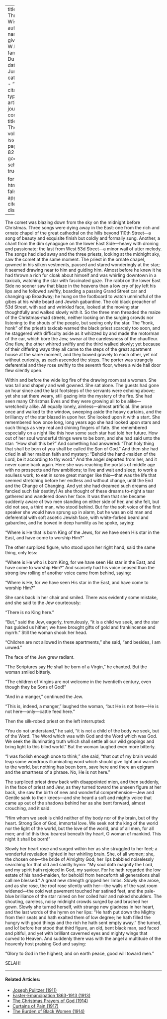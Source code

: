 
---
title: 'The Three Wise Men'
author:
  - name:
      given: W.E.B.
      family: Du Bois
date: Jun. 1913
categories: 
  - ""
citation: 
  type: article-journal
  container-title: The Crisis
  volume: 7
  issue: 2
  page: 80-82
google-scholar: true

format:
  html:
    toc: false
    appendix-cite-as: display
---



The comet was blazing down from the sky on the midnight before Christmas. Three songs were dying away in the East: one from the rich and ornate chapel of the great cathedral on the hills beyond 110th Street—a song of beauty and exquisite finish but coldly and formally sung. Another, a chant from the dim synagogue on the lower East Side—heavy with droning and passionate; the last from West 53d Street—a minor wail of utter melody. The songs had died away and the three priests, looking at the midnight sky, saw the comet at the same moment. The priest in the ornate chapel, gowned in his silken vestments, paused and stared wonderingly at the star; it seemed drawing near to him and guiding him. Almost before he knew it he had thrown a rich fur cloak about himself and was whirling downtown in a taxicab, watching the star with fascinated gaze. The rabbi on the lower East Side no sooner saw that blaze in the heavens than a low cry of joy left his lips and he followed swiftly, boarding a passing Grand Street car and changing up Broadway; he hung on the footboard to watch unmindful of the gibes at his white beard and Jewish gabardine. The old black preacher of 53d Street, with sad and wrinkled face, looked at the moving star thoughtfully and walked slowly with it. So the three men threaded the maize of the Christmas-mad streets, neither looking on the surging crowds nor listening to the shouts of the people, but seeing only the star. The "honk, honk" of the priest's taxicab warned the black priest scarcely too soon, and he staggered with difficulty aside as it whizzed by and made the motorman of the car, which bore the Jew, swear at the carelessness of the chauffeur. One flew, the other whirred swiftly and the third walked slowly; yet because of their differing ways they all came to the steps of the great apartment house at the same moment, and they bowed gravely to each other, yet not without curiosity, as each ascended the steps. The porter was strangely deferential and they rose swiftly to the seventh floor, where a wide hall door flew silently open.

Within and before the wide log fire of the drawing room sat a woman. She was tall and shapely and well gowned. She sat alone. The guests had gone an hour since and the last footsteps of the servants were echoing above; yet she sat there weary, still gazing into the mystery of the fire. She had seen many Christmas Eves and they were growing all to be alike—wretchedly alike. All equally lonely, aimless—almost artificial. She arose once and walked to the window, sweeping aside the heavy curtains, and the brilliancy of the star blazed in upon her. She looked upon it with a start. She remembered how once long, long years ago she had looked upon stars and such things as very real and shining fingers of fate. She remembered especially on a night like this how some such star had told her future. How out of her soul wonderful things were to be born, and she had said unto the star: "How shall this be?" And something had answered: "That holy thing that shall be born of you shall be called the Son of God." And then she had cried in all her maiden faith and mystery: "Behold the hand-maiden of the Lord, be it according to thy word." And the angel departed from her, and it never came back again. Here she was reaching the portals of middle age with no prospects and few ambitions; to live and wait and sleep; to work a soulless work, to eat in some great manger like this—that was the life that seemed stretching before her endless and without change, until the End and the Change of Changing. And yet she had dreamed such dreams and fancied such fair destiny! As she thought of these dreams to-night a tear gathered and wandered down her face. It was then that she became suddenly aware of two men standing on either side of her, and she felt, but did not see, a third man, who stood behind. But for the soft voice of the first speaker she would have sprung up in alarm, but he was an old man and deferential with soft ascetic Jewish face, with white-forked beard and gabardine, and he bowed in deep humility as he spoke, saying:

"Where is He that is born King of the Jews, for we have seen His star in the East, and have come to worship Him?"

The other surpliced figure, who stood upon her right hand, said the same thing, only less:

"Where is He who is born King, for we have seen His star in the East, and have come to worship Him?" And scarcely had his voice ceased than the strong low rolling of another voice came from behind, saying:

"Where is He, for we have seen His star in the East, and have come to worship Him?"

She sank back in her chair and smiled. There was evidently some mistake, and she said to the Jew courteously:

"There is no King here."

"But," said the Jew, eagerly, tremulously, "it is a child we seek, and the star has guided us hither; we have brought gifts of gold and frankincense and myrrh." Still the woman shook her head.

"Children are not allowed in these apartments," she said, "and besides, I am unwed."

The face of the Jew grew radiant.

"The Scriptures say He shall be born of a Virgin," he chanted. But the woman smiled bitterly.

"The children of Virgins are not welcome in the twentieth century, even though they be Sons of God!"

"And in a manger," continued the Jew.

"This is, indeed, a manger," laughed the woman, "but He is not here---He is not here---only---cattle feed here."

Then the silk-robed priest on the left interrupted:

"You do not understand," he said, "it is not a child of the body we seek, but of the Word. The Word which was with God and the Word which was God. We seek the illuminating truth which shall settle all our wild gropings and bring light to this blind world." But the woman laughed even more bitterly.

"I was foolish enough once to think," she said, "that out of my brain would leap some wondrous illuminating word which should give light and warmth to the world, but nothing has been born, save here and there an epigram and the smartness of a phrase. No, He is not here."

The surpliced priest drew back with disappointed mien, and then suddenly, in the face of priest and Jew, as they turned toward the unseen figure at her back, she saw the birth of new and wonderful comprehension—Jew and Gentile sank to their knees—and she heard a soft and mighty voice that came up out of the shadows behind her as she bent forward, almost crouching, and it said:

"Him whom we seek is child neither of thy body nor of thy brain, but of thy heart. Strong Son of God, immortal love. We seek not the king of the world nor the light of the world, but the love of the world, and of all men, for all men; and lo! this thou bearest beneath thy heart, O woman of mankind. This night it shall be born!"

Slowly her heart rose and surged within her as she struggled to her feet; a wonderful revelation lighted in her whirling brain. She, of all women; she, the chosen one—the bride of Almighty God; her lips babbled noiselessly searching for that old and saintly hymn: "My soul doth magnify the Lord, and my spirit hath rejoiced in God, my saviour. For he hath regarded the low estate of his hand-maiden, for behold! from henceforth all generations shall call me blessed." A great new strength gripped her limbs. Slowly she arose, and as she rose, the roof rose silently with her—the walls of the vast room widened—the cold wet pavement touched her satined feet, and the pale-blue brilliance of the star rained on her coiled hair and naked shoulders. The shouting, careless, noisy midnight crowds surged by and brushed her gown. Slowly she turned herself, with strange new gladness in her heart, and the last words of the hymn on her lips: "He hath put down the Mighty from their seats and hath exalted them of low degree; he hath filled the hungry with good things and the rich he hath sent empty away." She turned, and lo! before her stood that third figure, an old, bent black man, sad faced and pitiful, and yet with brilliant caverned eyes and mighty wings that curved to Heaven. And suddenly there was with the angel a multitude of the heavenly host praising God and saying:

"Glory to God in the highest; and on earth peace, good will toward men."

SELAH!

<!-- Similar articles start here -->

<hr>
#### Related Articles:

* [Joseph Pulitzer (1911)](/Volumes/03/02/joseph_pulitzer.html)
* [Easter-Emancipation 1863-1913 (1913)](/Volumes/05/06/easter-emancipation.html)
* [The Christmas Prayers of God (1914)](/Volumes/09/02/christmas_prayers_of_god.html)
* [Curtains of Pain (1917)](/Volumes/13/04/curtains_of_pain.html)
* [The Burden of Black Women (1914)](/Volumes/09/01/burden_of_black_women.html)

<!-- Similar articles end here -->